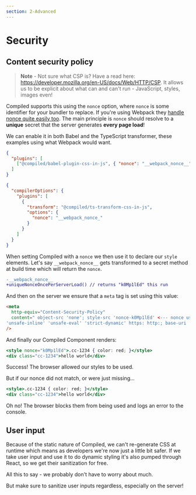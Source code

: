 ```yaml
---
section: 2-Advanced
---
```


# Security

## Content security policy

> **Note** - Not sure what CSP is?
> Have a read here: https://developer.mozilla.org/en-US/docs/Web/HTTP/CSP.
> It allows us to be explicit about what can and can't run -
> JavaScript,
> styles,
> images even!

Compiled supports this using the `nonce` option,
where `nonce` is some identifier for your bundler to replace.
If you're using Webpack they [handle nonce quite easily too](https://webpack.js.org/guides/csp/).
The main principle is `nonce` should resolve to a **unique** secret that the server generates **every page load**!

We can enable it in both Babel and the TypeScript transformer,
these examples using what Webpack would want.

```json
{
  "plugins": [
    ["@compiled/babel-plugin-css-in-js", { "nonce": "__webpack_nonce__" }]
  ]
}
```

```json
{
  "compilerOptions": {
    "plugins": [
      {
        "transform": "@compiled/ts-transform-css-in-js",
        "options": {
          "nonce": "__webpack_nonce_"
        }
      }
    ]
  }
}
```

When setting Compiled with a `nonce` we then use it to declare our `style` elements.
Let's say `__webpack_nonce__` gets transformed to a secret method at build time which will return the `nonce`.

```diff
-__webpack_nonce__
+uniqueNonceOncePerServerLoad() // returns "k0Mp1lEd" this run
```

And then on the server we ensure that a `meta` tag is set using this value:

```html
<meta
  http-equiv="Content-Security-Policy"
  content=" object-src 'none'; style-src 'nonce-k0Mp1lEd' <--- nonce used here
'unsafe-inline' 'unsafe-eval' 'strict-dynamic' https: http:; base-uri 'none';"
/>
```

And finally our Compiled Component renders:

```jsx
<style nonce="k0Mp1lEd">.cc-1234 { color: red; }</style>
<div class="cc-1234">hello world</div>
```

Success!
The browser allowed our styles to be used.

But if our nonce did not match,
or were just missing...

```jsx
<style>.cc-1234 { color: red; }</style>
<div class="cc-1234">hello world</div>
```

Oh no!
The browser blocks them from being used and logs an error to the console.

## User input

Because of the static nature of Compiled,
we can't re-generate CSS at runtime which means as developers we're now just a little bit safer.
If we take user input and use it to do dynamic styling it's also pumped through React,
so we get their sanitization for free.

All this to say -
we probably don't have to worry about much.

But make sure to sanitize user inputs regardless,
especially on the server!
